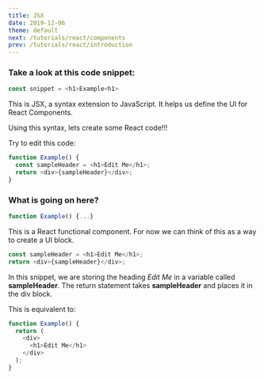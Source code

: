 ```yaml
---
title: JSX
date: 2019-12-06
theme: default
next: /tutorials/react/components
prev: /tutorials/react/introduction
---
```


### Take a look at this code snippet:

```js
const snippet = <h1>Example<h1>
```

This is JSX, a syntax extension to JavaScript. It helps us define the UI for React Components.

Using this syntax, lets create some React code!!!

Try to edit this code:

```js live=true
function Example() {
  const sampleHeader = <h1>Edit Me</h1>;
  return <div>{sampleHeader}</div>;
}
```

### What is going on here?

```js
function Example() {...}
```

This is a React functional component. For now we can think of this as a way to create a UI block.

```js
const sampleHeader = <h1>Edit Me</h1>;
return <div>{sampleHeader}</div>;
```

In this snippet, we are storing the heading _Edit Me_ in a variable called **sampleHeader**.
The return statement takes **sampleHeader** and places it in the div block.

This is equivalent to:

```js live=true
function Example() {
  return (
    <div>
      <h1>Edit Me</h1>
    </div>
  );
}
```
<MCQ
  qs="Suppose you were trying to change the component state from a function. How would you do it ?"
  op1="return State"
  op2="state.somefunc()"
  op3="this.state()"
  op4="this.state = "
  desc="Solution: this.state"
/>

<MCQ
qs="What is the purpose of setState() ?"
op1="Initializes state"
op2="Updates State"
op3="Removes State"
op4 = "Highlights State"
desc="Solution2: description of the answer"
/>
